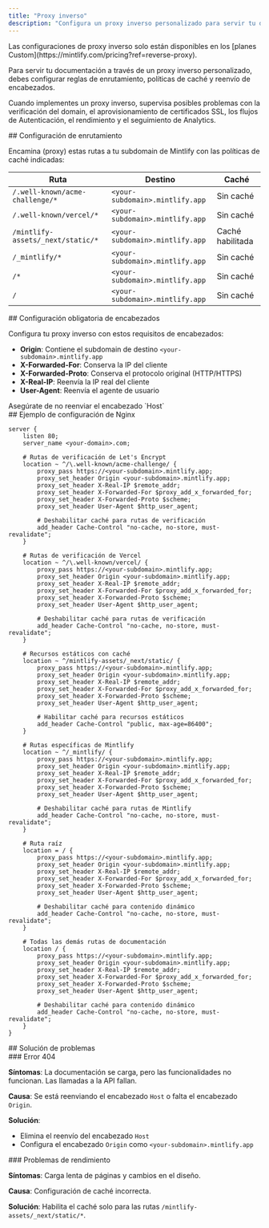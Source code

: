 ```yaml
---
title: "Proxy inverso"
description: "Configura un proxy inverso personalizado para servir tu documentación"
---
```


<Note>
  Las configuraciones de proxy inverso solo están disponibles en los [planes Custom](https://mintlify.com/pricing?ref=reverse-proxy).
</Note>

Para servir tu documentación a través de un proxy inverso personalizado, debes configurar reglas de enrutamiento, políticas de caché y reenvío de encabezados.

Cuando implementes un proxy inverso, supervisa posibles problemas con la verificación del domain, el aprovisionamiento de certificados SSL, los flujos de Autenticación, el rendimiento y el seguimiento de Analytics.

<div id="routing-configuration">
  ## Configuración de enrutamiento
</div>

Encamina (proxy) estas rutas a tu subdomain de Mintlify con las políticas de caché indicadas:

| Ruta | Destino | Caché |
|------|---------|-------|
| `/.well-known/acme-challenge/*` | `<your-subdomain>.mintlify.app` | Sin caché |
| `/.well-known/vercel/*` | `<your-subdomain>.mintlify.app` | Sin caché |
| `/mintlify-assets/_next/static/*` | `<your-subdomain>.mintlify.app` | Caché habilitada |
| `/_mintlify/*` | `<your-subdomain>.mintlify.app` | Sin caché |
| `/*` | `<your-subdomain>.mintlify.app` | Sin caché |
| `/` | `<your-subdomain>.mintlify.app` | Sin caché |

<div id="required-header-configuration">
  ## Configuración obligatoria de encabezados
</div>

Configura tu proxy inverso con estos requisitos de encabezados:

- **Origin**: Contiene el subdomain de destino `<your-subdomain>.mintlify.app`
- **X-Forwarded-For**: Conserva la IP del cliente
- **X-Forwarded-Proto**: Conserva el protocolo original (HTTP/HTTPS)
- **X-Real-IP**: Reenvía la IP real del cliente
- **User-Agent**: Reenvía el agente de usuario

<Warning>
  Asegúrate de no reenviar el encabezado `Host`
</Warning>

<div id="example-nginx-configuration">
  ## Ejemplo de configuración de Nginx
</div>

```nginx
server {
    listen 80;
    server_name <your-domain>.com;

    # Rutas de verificación de Let's Encrypt
    location ~ ^/\.well-known/acme-challenge/ {
        proxy_pass https://<your-subdomain>.mintlify.app;
        proxy_set_header Origin <your-subdomain>.mintlify.app;
        proxy_set_header X-Real-IP $remote_addr;
        proxy_set_header X-Forwarded-For $proxy_add_x_forwarded_for;
        proxy_set_header X-Forwarded-Proto $scheme;
        proxy_set_header User-Agent $http_user_agent;

        # Deshabilitar caché para rutas de verificación
        add_header Cache-Control "no-cache, no-store, must-revalidate";
    }

    # Rutas de verificación de Vercel
    location ~ ^/\.well-known/vercel/ {
        proxy_pass https://<your-subdomain>.mintlify.app;
        proxy_set_header Origin <your-subdomain>.mintlify.app;
        proxy_set_header X-Real-IP $remote_addr;
        proxy_set_header X-Forwarded-For $proxy_add_x_forwarded_for;
        proxy_set_header X-Forwarded-Proto $scheme;
        proxy_set_header User-Agent $http_user_agent;

        # Deshabilitar caché para rutas de verificación
        add_header Cache-Control "no-cache, no-store, must-revalidate";
    }

    # Recursos estáticos con caché
    location ~ ^/mintlify-assets/_next/static/ {
        proxy_pass https://<your-subdomain>.mintlify.app;
        proxy_set_header Origin <your-subdomain>.mintlify.app;
        proxy_set_header X-Real-IP $remote_addr;
        proxy_set_header X-Forwarded-For $proxy_add_x_forwarded_for;
        proxy_set_header X-Forwarded-Proto $scheme;
        proxy_set_header User-Agent $http_user_agent;

        # Habilitar caché para recursos estáticos
        add_header Cache-Control "public, max-age=86400";
    }

    # Rutas específicas de Mintlify
    location ~ ^/_mintlify/ {
        proxy_pass https://<your-subdomain>.mintlify.app;
        proxy_set_header Origin <your-subdomain>.mintlify.app;
        proxy_set_header X-Real-IP $remote_addr;
        proxy_set_header X-Forwarded-For $proxy_add_x_forwarded_for;
        proxy_set_header X-Forwarded-Proto $scheme;
        proxy_set_header User-Agent $http_user_agent;

        # Deshabilitar caché para rutas de Mintlify
        add_header Cache-Control "no-cache, no-store, must-revalidate";
    }

    # Ruta raíz
    location = / {
        proxy_pass https://<your-subdomain>.mintlify.app;
        proxy_set_header Origin <your-subdomain>.mintlify.app;
        proxy_set_header X-Real-IP $remote_addr;
        proxy_set_header X-Forwarded-For $proxy_add_x_forwarded_for;
        proxy_set_header X-Forwarded-Proto $scheme;
        proxy_set_header User-Agent $http_user_agent;

        # Deshabilitar caché para contenido dinámico
        add_header Cache-Control "no-cache, no-store, must-revalidate";
    }

    # Todas las demás rutas de documentación
    location / {
        proxy_pass https://<your-subdomain>.mintlify.app;
        proxy_set_header Origin <your-subdomain>.mintlify.app;
        proxy_set_header X-Real-IP $remote_addr;
        proxy_set_header X-Forwarded-For $proxy_add_x_forwarded_for;
        proxy_set_header X-Forwarded-Proto $scheme;
        proxy_set_header User-Agent $http_user_agent;

        # Deshabilitar caché para contenido dinámico
        add_header Cache-Control "no-cache, no-store, must-revalidate";
    }
}
```


<div id="troubleshooting">
  ## Solución de problemas
</div>

<div id="404-error">
  ### Error 404
</div>

**Síntomas**: La documentación se carga, pero las funcionalidades no funcionan. Las llamadas a la API fallan.

**Causa**: Se está reenviando el encabezado `Host` o falta el encabezado `Origin`.

**Solución**:

- Elimina el reenvío del encabezado `Host`
- Configura el encabezado `Origin` como `<your-subdomain>.mintlify.app`

<div id="performance-issues">
  ### Problemas de rendimiento
</div>

**Síntomas**: Carga lenta de páginas y cambios en el diseño.

**Causa**: Configuración de caché incorrecta.

**Solución**: Habilita el caché solo para las rutas `/mintlify-assets/_next/static/*`.